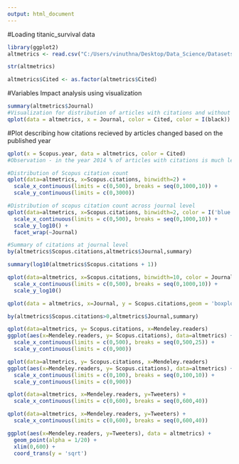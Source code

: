 ```yaml
---
output: html_document
---
```


#Loading titanic_survival data 
```r
library(ggplot2)
altmetrics <- read.csv("C:/Users/vinuthna/Desktop/Data_Science/Datasets/Altmetrics.csv", header = TRUE)
```
```r
str(altmetrics)
```
```r
altmetrics$Cited <- as.factor(altmetrics$Cited)
```
#Variables Impact analysis using visualization

```r
summary(altmetrics$Journal)
#Visualization for distribution of articles with citations and without citations for each journal
qplot(data = altmetrics, x = Journal, color = Cited, color = I(black))
```
#Plot describing how citations recieved by articles changed based on the published year
```r
qplot(x = Scopus.year, data = altmetrics, color = Cited)
#Observation - in the year 2014 % of articles with citations is much less compared to previous years
```

```r
#Distribution of Scopus citation count
qplot(data=altmetrics, x=Scopus.citations, binwidth=2) +
  scale_x_continuous(limits = c(0,500), breaks = seq(0,1000,10)) +
  scale_y_continuous(limits = c(0,3000))
```
```r
#Distribution of scopus citation count across journal level
qplot(data=altmetrics, x=Scopus.citations, binwidth=2, color = I('blue')) +
  scale_x_continuous(limits = c(0,500), breaks = seq(0,1000,10)) +
  scale_y_log10() +
  facet_wrap(~Journal)
```

```r
#Summary of citations at journal level
by(altmetrics$Scopus.citations,altmetrics$Journal,summary)
```
```r
summary(log10(altmetrics$Scopus.citations + 1))
```
```r
qplot(data=altmetrics, x=Scopus.citations, binwidth=10, color = Journal, geom = 'freqpoly') +
  scale_x_continuous(limits = c(0,500), breaks = seq(0,1000,10)) +
  scale_y_log10()
```

```r
qplot(data = altmetrics, x=Journal, y = Scopus.citations,geom = 'boxplot') + scale_y_log10()
```

```r
by(altmetrics$Scopus.citations>0,altmetrics$Journal,summary)
```

```r
qplot(data=altmetrics, y= Scopus.citations, x=Mendeley.readers)
ggplot(aes(x=Mendeley.readers, y= Scopus.citations), data=altmetrics) + geom_point(alpha = 1/10) +
  scale_x_continuous(limits = c(0,500), breaks = seq(0,500,25)) +
  scale_y_continuous(limits = c(0,900))
```
```r
qplot(data=altmetrics, y= Scopus.citations, x=Mendeley.readers)
ggplot(aes(x=Mendeley.readers, y= Scopus.citations), data=altmetrics) + geom_jitter(alpha = 1/10) +
  scale_x_continuous(limits = c(0,100), breaks = seq(0,100,10)) +
  scale_y_continuous(limits = c(0,900))
```
```r
qplot(data=altmetrics, x=Mendeley.readers, y=Tweeters) +
  scale_x_continuous(limits = c(0,600), breaks = seq(0,600,40))
```

```r
qplot(data=altmetrics, x=Mendeley.readers, y=Tweeters) +
  scale_x_continuous(limits = c(0,600), breaks = seq(0,600,40))
```
```r
ggplot(aes(x=Mendeley.readers, y=Tweeters), data = altmetrics) +
  geom_point(alpha = 1/20) +
  xlim(0,600) +
  coord_trans(y = 'sqrt')
```









